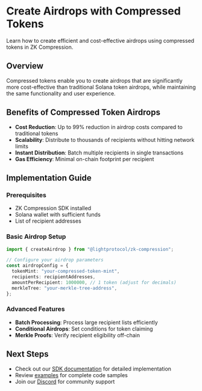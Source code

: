 # Create Airdrops with Compressed Tokens

Learn how to create efficient and cost-effective airdrops using compressed tokens in ZK Compression.

## Overview

Compressed tokens enable you to create airdrops that are significantly more cost-effective than traditional Solana token airdrops, while maintaining the same functionality and user experience.

## Benefits of Compressed Token Airdrops

- **Cost Reduction**: Up to 99% reduction in airdrop costs compared to traditional tokens
- **Scalability**: Distribute to thousands of recipients without hitting network limits
- **Instant Distribution**: Batch multiple recipients in single transactions
- **Gas Efficiency**: Minimal on-chain footprint per recipient

## Implementation Guide

### Prerequisites

- ZK Compression SDK installed
- Solana wallet with sufficient funds
- List of recipient addresses

### Basic Airdrop Setup

```typescript
import { createAirdrop } from "@lightprotocol/zk-compression";

// Configure your airdrop parameters
const airdropConfig = {
  tokenMint: "your-compressed-token-mint",
  recipients: recipientAddresses,
  amountPerRecipient: 1000000, // 1 token (adjust for decimals)
  merkleTree: "your-merkle-tree-address",
};
```

### Advanced Features

- **Batch Processing**: Process large recipient lists efficiently
- **Conditional Airdrops**: Set conditions for token claiming
- **Merkle Proofs**: Verify recipient eligibility off-chain

## Next Steps

- Check out our [SDK documentation](/integrate/typescript-client) for detailed implementation
- Review [examples](/examples) for complete code samples
- Join our [Discord](https://discord.gg/lightprotocol) for community support
